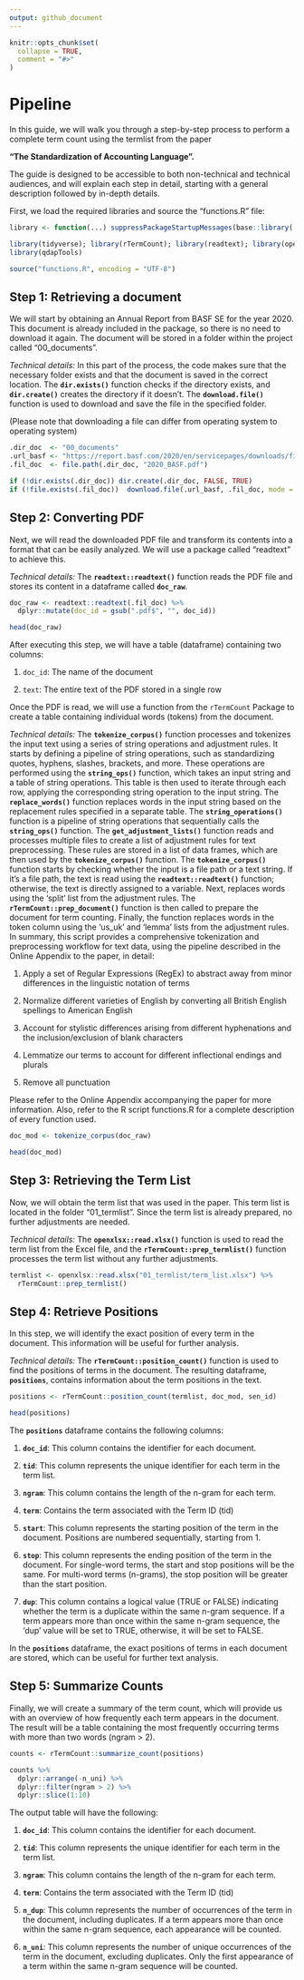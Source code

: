 ```yaml
---
output: github_document
---
```


<!-- README.md is generated from README.Rmd. Please edit that file -->

```r
knitr::opts_chunk$set(
  collapse = TRUE,
  comment = "#>"
)
```

# Pipeline

In this guide, we will walk you through a step-by-step process to perform a complete term count using the termlist from the paper

**"The Standardization of Accounting Language".**

The guide is designed to be accessible to both non-technical and technical audiences, and will explain each step in detail, starting with a general description followed by in-depth details.

First, we load the required libraries and source the "functions.R" file:

```r
library <- function(...) suppressPackageStartupMessages(base::library(...))

library(tidyverse); library(rTermCount); library(readtext); library(openxlsx); library(stringi)
library(qdapTools)

source("functions.R", encoding = "UTF-8")
```

## Step 1: Retrieving a document

We will start by obtaining an Annual Report from BASF SE for the year 2020. This document is already included in the package, so there is no need to download it again. The document will be stored in a folder within the project called "00_documents".

*Technical details:* In this part of the process, the code makes sure that the necessary folder exists and that the document is saved in the correct location. The **`dir.exists()`** function checks if the directory exists, and **`dir.create()`** creates the directory if it doesn't. The **`download.file()`** function is used to download and save the file in the specified folder.

(Please note that downloading a file can differ from operating system to operating system)

```r
.dir_doc  <- "00_documents"
.url_basf <- "https://report.basf.com/2020/en/servicepages/downloads/files/basf-report-2020-basf-ar20.pdf"
.fil_doc  <- file.path(.dir_doc, "2020_BASF.pdf")

if (!dir.exists(.dir_doc)) dir.create(.dir_doc, FALSE, TRUE)
if (!file.exists(.fil_doc))  download.file(.url_basf, .fil_doc, mode = "wb")
```

## Step 2: Converting PDF

Next, we will read the downloaded PDF file and transform its contents into a format that can be easily analyzed. We will use a package called "readtext" to achieve this.


*Technical details:* The **`readtext::readtext()`** function reads the PDF file and stores its content in a dataframe called **`doc_raw`**.

```r
doc_raw <- readtext::readtext(.fil_doc) %>%
  dplyr::mutate(doc_id = gsub(".pdf$", "", doc_id)) 

head(doc_raw)
```

After executing this step, we will have a table (dataframe) containing two columns:

1.  `doc_id`: The name of the document

2.  `text`: The entire text of the PDF stored in a single row

Once the PDF is read, we will use a function from the `rTermCount` Package to create a table containing individual words (tokens) from the document.

*Technical details:* The **`tokenize_corpus()`** function processes and tokenizes the input text using a series of string operations and adjustment rules. It starts by defining a pipeline of string operations, such as standardizing quotes, hyphens, slashes, brackets, and more. These operations are performed using the **`string_ops()`** function, which takes an input string and a table of string operations. This table is then used to iterate through each row, applying the corresponding string operation to the input string. The **`replace_words()`** function replaces words in the input string based on the replacement rules specified in a separate table. The **`string_operations()`** function is a pipeline of string operations that sequentially calls the **`string_ops()`** function. The **`get_adjustment_lists()`** function reads and processes multiple files to create a list of adjustment rules for text preprocessing. These rules are stored in a list of data frames, which are then used by the **`tokenize_corpus()`** function. The **`tokenize_corpus()`** function starts by checking whether the input is a file path or a text string. If it's a file path, the text is read using the **`readtext::readtext()`** function; otherwise, the text is directly assigned to a variable. Next, replaces words using the 'split' list from the adjustment rules. The **`rTermCount::prep_document()`** function is then called to prepare the document for term counting. Finally, the function replaces words in the token column using the 'us_uk' and 'lemma' lists from the adjustment rules. In summary, this script provides a comprehensive tokenization and preprocessing workflow for text data, using the pipeline described in the Online Appendix to the paper, in detail:

1.  Apply a set of Regular Expressions (RegEx) to abstract away from minor differences in the linguistic notation of terms

2.  Normalize different varieties of English by converting all British English spellings to American English

3.  Account for stylistic differences arising from different hyphenations and the inclusion/exclusion of blank characters

4.  Lemmatize our terms to account for different inflectional endings and plurals

5.  Remove all punctuation

Please refer to the Online Appendix accompanying the paper for more information. Also, refer to the R script functions.R for a complete description of every function used.

```r
doc_mod <- tokenize_corpus(doc_raw)

head(doc_mod)
```

## Step 3: Retrieving the Term List

Now, we will obtain the term list that was used in the paper. This term list is located in the folder "01_termlist". Since the term list is already prepared, no further adjustments are needed.

*Technical details:* The **`openxlsx::read.xlsx()`** function is used to read the term list from the Excel file, and the **`rTermCount::prep_termlist()`** function processes the term list without any further adjustments.

```r
termlist <- openxlsx::read.xlsx("01_termlist/term_list.xlsx") %>%
  rTermCount::prep_termlist()
```

## Step 4: Retrieve Positions

In this step, we will identify the exact position of every term in the document. This information will be useful for further analysis.

*Technical details:* The **`rTermCount::position_count()`** function is used to find the positions of terms in the document. The resulting dataframe, **`positions`**, contains information about the term positions in the text.

```r
positions <- rTermCount::position_count(termlist, doc_mod, sen_id)

head(positions)
```

The **`positions`** dataframe contains the following columns:

1.  **`doc_id`**: This column contains the identifier for each document.

2.  **`tid`**: This column represents the unique identifier for each term in the term list.

3.  **`ngram`**: This column contains the length of the n-gram for each term.

4.  **`term`**: Contains the term associated with the Term ID (tid)

5.  **`start`**: This column represents the starting position of the term in the document. Positions are numbered sequentially, starting from 1.

6.  **`stop`**: This column represents the ending position of the term in the document. For single-word terms, the start and stop positions will be the same. For multi-word terms (n-grams), the stop position will be greater than the start position.

7.  **`dup`**: This column contains a logical value (TRUE or FALSE) indicating whether the term is a duplicate within the same n-gram sequence. If a term appears more than once within the same n-gram sequence, the 'dup' value will be set to TRUE, otherwise, it will be set to FALSE.

In the **`positions`** dataframe, the exact positions of terms in each document are stored, which can be useful for further text analysis.

## Step 5: Summarize Counts

Finally, we will create a summary of the term count, which will provide us with an overview of how frequently each term appears in the document. The result will be a table containing the most frequently occurring terms with more than two words (ngram \> 2).

```r
counts <- rTermCount::summarize_count(positions)

counts %>%
  dplyr::arrange(-n_uni) %>%
  dplyr::filter(ngram > 2) %>%
  dplyr::slice(1:10)
```

The output table will have the following:

1.  **`doc_id`**: This column contains the identifier for each document.

2.  **`tid`**: This column represents the unique identifier for each term in the term list.

3.  **`ngram`**: This column contains the length of the n-gram for each term.

4.  **`term`**: Contains the term associated with the Term ID (tid)

5.  **`n_dup`**: This column represents the number of occurrences of the term in the document, including duplicates. If a term appears more than once within the same n-gram sequence, each appearance will be counted.

6.  **`n_uni`**: This column represents the number of unique occurrences of the term in the document, excluding duplicates. Only the first appearance of a term within the same n-gram sequence will be counted.

\

